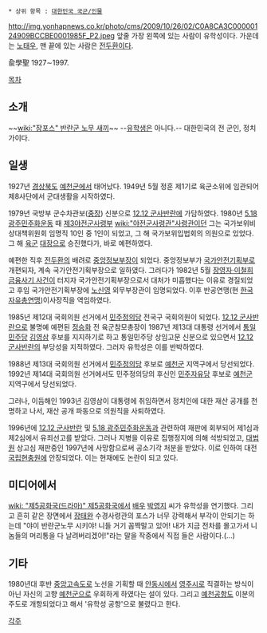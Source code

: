  * 상위 항목 : [[대한민국 국군/인물]]

http://img.yonhapnews.co.kr/photo/cms/2009/10/26/02/C0A8CA3C00000124909BCCBE0001985F_P2.jpeg
앞줄 가장 왼쪽에 있는 사람이 유학성이다. 가운데는 [[노태우]], 맨 끝에 있는 사람은 [[전두환]]이다.

兪學聖
1927∼1997.

[[목차]]
== 소개 ==
~~[[wiki:"장포스" 반란군 노무 새끼]]~~
--[[유학생]]은 아니다.--
대한민국의 전 군인, 정치가이다.

== 일생 ==
1927년 [[경상북도]] [[예천군]]에서 태어났다. 1949년 5월 정훈 제1기로 육군소위에 임관되어 제8사단에서 군대생활을 시작하였다.

1979년 국방부 군수차관보([[중장]]) 신분으로 [[12.12 군사반란]]에 가담하였다. 1980년 [[5.18 광주민주화운동]] 때 [[제3야전군사령부]] [[wiki:"야전군사령관"사령관]]이던 그는 국가보위비상대책위원회 임명직 10인 중 1인이 되었고, 그 해 국가보위입법회의 의원으로 있었다. 그 해 [[육군]] [[대장]]으로 승진했다가, 바로 예편하였다.

예편한 직후 [[전두환]]의 배려로 [[중앙정보부]]장이 되었다. 중앙정보부가 [[국가안전기획부]]로 개편되자, 계속 국가안전기획부장으로 일하였다. 그러다가 1982년 5월 [[장영자·이철희 금융사기 사건]]이 터지자 국가안전기획부장으로서 대처가 미흡했다는 이유로 경질되었고 후임 국가안전기획부장에 [[노신영]] 외무부장관이 임명되었다. 이후 반공연맹(현 [[한국자유총연맹]])이사장직을 역임하였다.

1985년 제12대 국회의원 선거에서 [[민주정의당]] 전국구 국회의원이 되었다. [[12.12 군사반란]]으로 불명예 예편된 [[정승화]] 전 육군참모총장이 1987년 제13대 대통령 선거에서 [[통일민주당]] [[김영삼]] 후보를 지지하기로 하고 통일민주당 상임고문 신분으로 있으면서 [[12.12 군사반란]]의 부당성을 지적하였다. 그러자 유학성은 이를 반박하였다.

1988년 제13대 국회의원 선거에서 [[민주정의당]] 후보로 [[예천군]] 지역구에서 당선되었다. 1992년 제14대 국회의원 선거에서도 민주정의당의 후신인 [[민주자유당]] 후보로 [[예천군]] 지역구에서 당선되었다.

그러나, 이듬해인 1993년 김영삼이 대통령에 취임하면서 정치인에 대한 재산 공개를 천명하고 나서, 재산 공개 파동으로 의원직을 사퇴하였다.

1996년에 [[12.12 군사반란]] 및 [[5.18 광주민주화운동]]과 관련하여 재판에 회부되어 제1심과 제2심에서 유죄선고를 받았다. 그러나 지병을 이유로 집행정지에 의해 석방되었고, [[대법원]] 상고심 재판중인 1997년에 사망함으로써 공소기각 처분을 받았다. 이로 인하여 대전 [[국립현충원]]에 안장되었다. 이는 현재에도 논란이 되고 있다.

== 미디어에서 ==
[[wiki: "제5공화국(드라마)" 제5공화국]]에서 [[배우]] [[박영지]] 씨가 유학성을 연기했다. 그리고 흔히 같은 장면에서 [[장태완]] 수경사령관의 포스가 너무 강력해서 부각이 안되기는 하는데 "야이 반란군노무 시키야! 니들 거기 꼼짝말고 있어! 내가 지금 전차를 몰고가서 니놈들의 머리통을 다 날려버리겠어!"라는 말을 작중에서 직접 들은 사람이다.(...)
== 기타 ==
1980년대 후반 [[중앙고속도로]] 노선을 기획할 때 [[안동시]]에서 [[영주시]]로 직결하는 방식이 아닌 자신의 고향 [[예천군]]으로 우회하게 하였다는 설이 있다. 그리고 [[예천공항]]도 이분의 주도로 개항되었다고 해서 '유학성 공항'으로 불렸다고 한다.

[[각주]]
